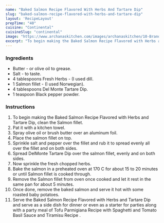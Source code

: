 ---
name: "Baked Salmon Recipe Flavored With Herbs And Tartare Dip"
slug: "baked-salmon-recipe-flavored-with-herbs-and-tartare-dip"
layout: 'RecipeLayout'
prepTime: "40"
cuisine: "Continental"
cuisineSlug: "continental"
image: "https://www.archanaskitchen.com/images/archanaskitchen/10-Brands/Del_Monte_Mayo/Baked_Salmon_Recipe_Flavored_with_Herbs_and_Tartare_Dip-1.jpg"
excerpt: "To begin making the Baked Salmon Recipe Flavored with Herbs and Tartare Dip, clean the Salmon fillet"
---

### Ingredients

- Butter - or olive oil to grease.
- Salt - to taste.
- 4 tablespoons Fresh Herbs - (I used dill.
- 1 Salmon fillet - (I used Norwegian).
- 4 tablespoons Del Monte Tartare Dip.
- 1 teaspoon Black pepper powder.

### Instructions

1. To begin making the Baked Salmon Recipe Flavored with Herbs and Tartare Dip, clean the Salmon fillet.
1. Pat it with a kitchen towel.
1. Spray olive oil or brush butter over an aluminum foil.
1. Place the salmon fillet on top.
1. Sprinkle salt and pepper over the fillet and rub it to spread evenly all over the fillet and on both sides.
1. Spread DelMonte Tartare Dip over the salmon fillet, evenly and on both sides.
1. Now sprinkle the fresh chopped herbs.
1. Bake the salmon in a preheated oven at 170 C for about 15 to 20 minutes or until Salmon fillet is cooked through.
1. Remove the Salmon fillet from oven once cooked and let it rest in the same pan for about 5 minutes.
1. Once done, remove the baked salmon and serve it hot with some roasted baby potatoes.
1. Serve the Baked Salmon Recipe Flavored with Herbs and Tartare Dip and serve as a side dish for dinner or even as a starter for parties along with a party meal of Tofu Parmigiana Recipe with Spaghetti and Tomato Basil Sauce and Tiramisu Recipe .
